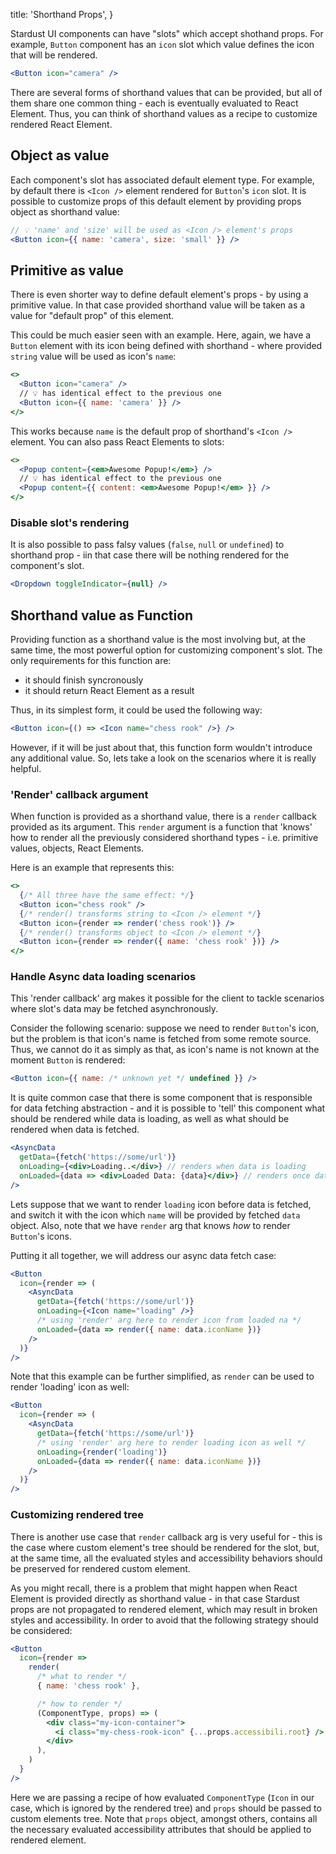   title: 'Shorthand Props',
}

Stardust UI components can have "slots" which accept shothand props. For example, `Button` component has an `icon` slot which value defines the icon that will be rendered.

```jsx
<Button icon="camera" />
```

There are several forms of shorthand values that can be provided, but all of them share one common thing - each is eventually evaluated to React Element. Thus, you can think of shorthand values as a recipe to customize rendered React Element.

## Object as value

Each component's slot has associated default element type. For example, by default there is
`<Icon />` element rendered for `Button`'s `icon` slot. It is possible to customize props of this default element by providing props object as shorthand value:

```jsx
// 💡 'name' and 'size' will be used as <Icon /> element's props
<Button icon={{ name: 'camera', size: 'small' }} />
```

## Primitive as value

There is even shorter way to define default element's props - by using a primitive value. In that case provided shorthand value will be taken as a value for "default prop" of this element.

This could be much easier seen with an example. Here, again, we have a `Button`
element with its icon being defined with shorthand - where provided `string` value
will be used as icon's `name`:

```jsx
<>
  <Button icon="camera" />
  // 💡 has identical effect to the previous one
  <Button icon={{ name: 'camera' }} />
</>
```

This works because `name` is the default prop of shorthand's `<Icon />` element. You can also pass React Elements to slots:

```jsx
<>
  <Popup content={<em>Awesome Popup!</em>} />
  // 💡 has identical effect to the previous one
  <Popup content={{ content: <em>Awesome Popup!</em> }} />
</>
```

### Disable slot's rendering

It is also possible to pass falsy values (`false`, `null` or
`undefined`) to shorthand prop - iin that case there will be nothing rendered for the component's slot.

```jsx
<Dropdown toggleIndicator={null} />
```

## Shorthand value as Function

Providing function as a shorthand value is the most involving but, at the same time, the most
powerful option for customizing component's slot. The only requirements for this function are:

- it should finish syncronously
- it should return React Element as a result

Thus, in its simplest form, it could be used the following way:

```jsx
<Button icon={() => <Icon name="chess rook" />} />
```

However, if it will be just about that, this function form wouldn't introduce any additional value. So, lets take a look on the scenarios where it is really helpful.

### 'Render' callback argument

When function is provided as a shorthand value, there is a `render` callback provided
as its argument. This `render` argument is a function that 'knows' how to render all
the previously considered shorthand types - i.e. primitive values, objects, React Elements.

Here is an example that represents this:

```jsx
<>
  {/* All three have the same effect: */}
  <Button icon="chess rook" />
  {/* render() transforms string to <Icon /> element */}
  <Button icon={render => render('chess rook')} />
  {/* render() transforms object to <Icon /> element */}
  <Button icon={render => render({ name: 'chess rook' })} />
</>
```

### Handle Async data loading scenarios

This 'render callback' arg makes it possible for the client to tackle scenarios where slot's data may be fetched asynchronously.

Consider the following scenario: suppose we need to render `Button`'s icon, but the
problem is that icon's name is fetched from some remote source. Thus, we cannot do it as
simply as that, as icon's name is not known at the moment `Button` is rendered:

```jsx
<Button icon={{ name: /* unknown yet */ undefined }} />
```

It is quite common case that there is some component that is responsible for data fetching
abstraction - and it is possible to 'tell' this component what should be rendered while data
is loading, as well as what should be rendered when data is fetched.

```jsx
<AsyncData
  getData={fetch('https://some/url')}
  onLoading={<div>Loading..</div>} // renders when data is loading
  onLoaded={data => <div>Loaded Data: {data}</div>} // renders once data is fetched
/>
```

Lets suppose that we want to render `loading` icon before data is fetched, and switch it with
the icon which `name` will be provided by fetched `data` object. Also, note
that we have `render` arg that knows _how_ to render `Button`'s icons.

Putting it all together, we will address our async data fetch case:

```jsx
<Button
  icon={render => (
    <AsyncData
      getData={fetch('https://some/url')}
      onLoading={<Icon name="loading" />}
      /* using 'render' arg here to render icon from loaded na */
      onLoaded={data => render({ name: data.iconName })}
    />
  )}
/>
```

Note that this example can be further simplified, as `render` can be used to render
'loading' icon as well:

```jsx
<Button
  icon={render => (
    <AsyncData
      getData={fetch('https://some/url')}
      /* using 'render' arg here to render loading icon as well */
      onLoading={render('loading')}
      onLoaded={data => render({ name: data.iconName })}
    />
  )}
/>
```

### Customizing rendered tree

There is another use case that `render` callback arg is very useful for - this is the
case where custom element's tree should be rendered for the slot, but, at the same time, all
the evaluated styles and accessibility behaviors should be preserved for rendered custom
element.

As you might recall, there is a problem that might happen when React Element is provided
directly as shorthand value - in that case Stardust props are not propagated to rendered
element, which may result in broken styles and accessibility. In order to avoid that the
following strategy should be considered:

```jsx
<Button
  icon={render =>
    render(
      /* what to render */
      { name: 'chess rook' },

      /* how to render */
      (ComponentType, props) => (
        <div class="my-icon-container">
          <i class="my-chess-rook-icon" {...props.accessibili.root} />
        </div>
      ),
    )
  }
/>
```

Here we are passing a recipe of how evaluated `ComponentType` (`Icon` in our
case, which is ignored by the rendered tree) and `props` should be passed to custom
elements tree. Note that `props` object, amongst others, contains all the necessary
evaluated accessibility attributes that should be applied to rendered element.
